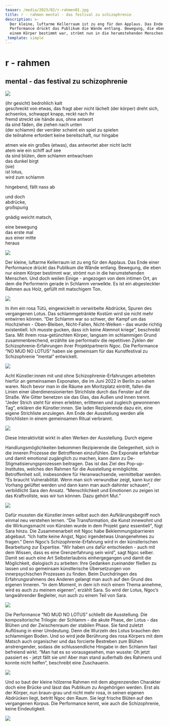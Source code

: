 ```yaml
---
teaser: /media/2023/02/r-rahmen01.jpg
title: r - rahmen mental - das festival zu schizophrenie
description: >-
  Der kleine, luftarme Kellerraum ist zu eng für den Applaus. Das Ende einer
  Performance drückt das Publikum die Wände entlang. Bewegung, die eben nur
  einem Körper bestimmt war, strömt nun in die herumstehenden Menschen.
_template: simple
---
```


# r - rahmen

## mental - das festival zu schizophrenie

![](/media/2023/02/1-1.jpg)

(ihr gesicht) bedrohlich kalt\
geschreckt von etwas, das fragt aber nicht lächelt (der körper) dreht sich, achsenlos, schwappt knapp, reckt nach ihr\
fremd streckt sie hände aus, ohne antwort\
da sind fäden, die ziehen nach unten\
(der schlamm) der verräter scheint ein spiel zu spielen\
die teilnahme erfordert keine bereitschaft, nur hingabe

atmen wie ein großes (etwas), das antwortet aber nicht lacht\
atem wie ein schiff auf see\
da sind blüten, dem schlamm entwachsen\
das dunkel birgt\
(sie)\
ist lotus,\
wird zum schlamm

hingebend, fällt nass ab

und doch\
abdrücke,\
großspurig

gnädig weicht matsch,

eine bewegung\
das erste mal\
aus einer mitte\
heraus

![](/media/2023/02/2.jpg)

Der kleine, luftarme Kellerraum ist zu eng für den Applaus. Das Ende einer\
Performance drückt das Publikum die Wände entlang. Bewegung, die eben nur einem Körper bestimmt war, strömt nun in die herumstehenden Menschen. Und doch weilen Einige - angezogen von dem intimen Ort, an dem die Performerin gerade in Schlamm verwelkte. Es ist ein abgesteckter Rahmen aus Holz, gefüllt mit matschigem Ton.

![](/media/2023/02/3.jpg)

In ihm ein rosa Tütü, eingewickelt in verwirbelte Abdrücke, Spuren des vergangenen Lotus. Das schlammgetränkte Kostüm wird sie nicht mehr entwirren können. “Der Schlamm war so schwer, der Kampf um das Hochziehen - Oben-Bleiben, Nicht-Fallen, Nicht-Welken - das wurde richtig existentiell. Ich musste gucken, dass ich keine Atemnot kriege”, beschreibt Sara. Mit ihrem rosa-getünchten Körper, langsam im schlammigen Grund zusammenbrechend, erzählte sie performativ die repetitiven Zyklen der Schizophrenie-Erfahrungen ihrer Projektpartnerin Ngoc. Die Performance “NO MUD NO LOTUS” haben sie gemeinsam für das Kunstfestival zu Schizophrenie “mental” entwickelt.

![](/media/2023/02/4.jpg)

Acht Künstler\:innen mit und ohne Schizophrenie-Erfahrungen arbeiteten hierfür an gemeinsamen Exponaten, die im Juni 2022 in Berlin zu sehen waren. Noch bevor man in die Räume am Moritzplatz eintritt, fallen die Linien einer überdimensionierten Strichliste durch das Fenster auf die Straße. Wie Gitter benetzen sie das Glas, das Außen und Innen trennt. “Jeder Strich steht für einen erlebten, erlittenen und zugleich gewonnenen Tag”, erklären die Künstler\:innen. Sie laden Rezipierende dazu ein, eine eigene Strichliste anzulegen. Am Ende der Ausstellung werden alle Strichlisten in einem gemeinsamen Ritual verbrannt.

![](/media/2023/02/5.jpg)

Diese Interaktivität wirkt in allen Werken der Ausstellung. Durch eigene

Handlungsmöglichkeiten bekommen Rezipierende die Gelegenheit, sich in die inneren Prozesse der Betroffenen einzufühlen. Die Exponate erfahrbar und damit emotional zugänglich zu machen, kann dann zu De-Stigmatisierungsprozessen beitragen. Das ist das Ziel des Pop-up-Institutes, welches den Rahmen für die Ausstellung ermöglichte. Betroffenheit soll, insbesondere für Heranwachsende, vermittelbar werden. “Es braucht Vulnerabilität. Wenn man sich verwundbar zeigt, kann kurz der Vorhang gelüftet werden und dann kann man auch dahinter schauen”, verbildlicht Sara den Ansatz. “Menschlichkeit und Emotionen zu zeigen ist das Kraftvollste, was wir tun können. Dazu gehört Mut.”

![](/media/2023/02/6.jpg)

Dafür mussten die Künstler\:innen selbst auch den Aufklärungsbegriff noch einmal neu verstehen lernen. “Die Transformation, die Kunst innewohnt und die Wirkungsmacht von Künsten wurde in dem Projekt ganz essentiell", fügt Sara hinzu. Die Zusammenarbeit mit Ngoc habe Beklemmungsbarrieren abgebaut. “Ich hatte keine Angst, Ngoc irgendetwas Unangenehmes zu fragen.” Denn Ngoc’s Schizophrenie-Erfahrung wird in der künstlerischen Bearbeitung zur Expertise. “Wir haben uns dafür entschieden - auch mit dem Wissen, dass es eine Grenzerfahrung sein wird”, sagt Ngoc selber. Damit sei auch eine Art Selbsterlaubnis einhergegangen und damit die Möglichkeit, dialogisch zu arbeiten: Ihre Gedanken zueinander fließen zu lassen und so gemeinsam künstlerische Übersetzungen von innerpsychischen Prozessen zu finden. Beim Durchdringen des Erfahrungsrahmens des Anderen gelangt man auch auf den Grund des eigenen Inneren. “In dem Moment, in dem ich mich einem Thema annehme, wird es auch zu meinem eigenen”, erzählt Sara. So wird der Lotus, Ngoc’s langwährender Begleiter, nun auch zu einem Teil von Sara.

![](/media/2023/02/7.jpg)

Die Performance “NO MUD NO LOTUS” schließt die Ausstellung. Die kompositorische Trilogie: der Schlamm - die akute Phase, der Lotus - das Blühen und der Zwischenraum der stabilen Phase. Sie fand zuletzt Auflösung in einer Umdeutung. Denn die Wurzeln des Lotus brauchen den schlammigen Boden. Und so wird jede Berührung des rosa Körpers mit dem Matsch auch organischer und das forcierte Bestreben zum Blühen anstrengender, sodass die schlussendliche Hingabe in den Schlamm fast befreiend wirkt. “Man hat es so vorausgesehen, man wusste: Oh jetzt passiert es - jetzt fällt sie um! Aber man stand außerhalb des Rahmens und konnte nicht helfen”, beschreibt eine Zuschauerin.

![](/media/2023/02/8.jpg)

Und so baut der kleine hölzerne Rahmen mit dem abgrenzenden Charakter doch eine Brücke und lässt das Publikum zu Angehörigen werden. Erst als der Körper, nun braun-grau und nicht mehr rosa, in seinen eigenen Abdrücken liegt, betritt Ngoc den Raum. Sie legt frische Blüten auf den vergangenen Korpus. Die Performance kennt, wie auch die Schizophrenie, keine Eindeutigkeit.

![](/media/2023/02/9.jpg)
